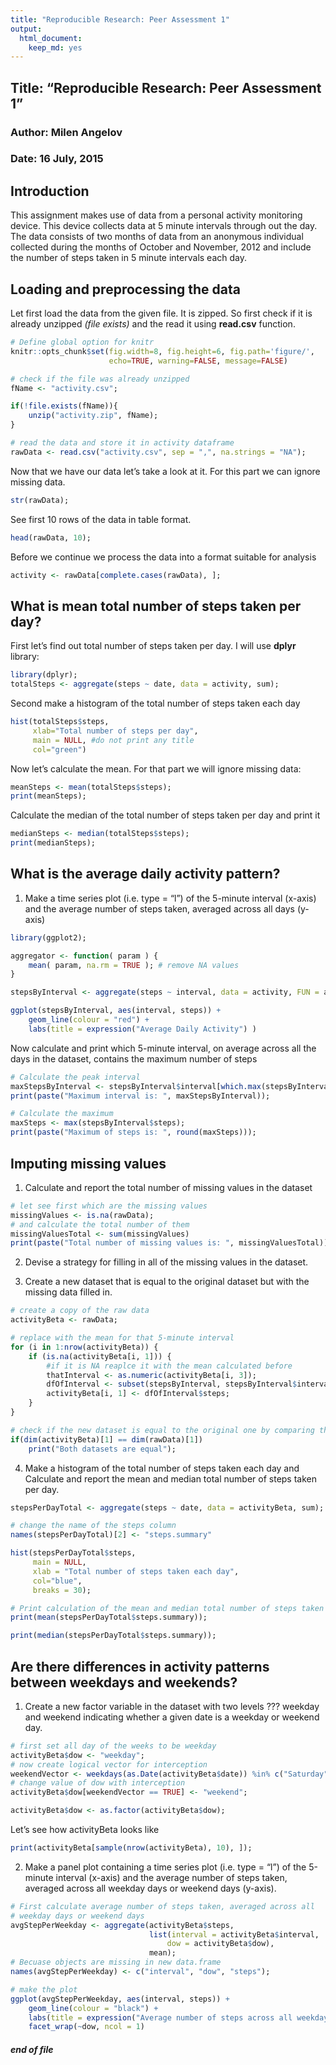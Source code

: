 ```yaml
---
title: "Reproducible Research: Peer Assessment 1"
output: 
  html_document:
    keep_md: yes
---
```

## Title: "Reproducible Research: Peer Assessment 1"
### Author: Milen Angelov
### Date: 16 July, 2015

## Introduction
This assignment makes use of data from a personal activity monitoring device. This device collects data at 5 minute intervals through out the day. The data consists of two months of data from an anonymous individual collected during the months of October and November, 2012 and include the number of steps taken in 5 minute intervals each day.

## Loading and preprocessing the data
Let first load the data from the given file. It is zipped. So first check if it is already unzipped *(file exists)* and the read it using **read.csv** function. 

```r
# Define global option for knitr
knitr::opts_chunk$set(fig.width=8, fig.height=6, fig.path='figure/',
                      echo=TRUE, warning=FALSE, message=FALSE)
```

```r
# check if the file was already unzipped
fName <- "activity.csv";

if(!file.exists(fName)){
    unzip("activity.zip", fName);
}

# read the data and store it in activity dataframe
rawData <- read.csv("activity.csv", sep = ",", na.strings = "NA");
```
   
Now that we have our data let's take a look at it. For this part we can ignore missing data.
```r
str(rawData);
```

See first 10 rows of the data in table format.
```r
head(rawData, 10);
```
  
Before we continue we process the data into a format suitable for analysis
```r
activity <- rawData[complete.cases(rawData), ];
```


## What is mean total number of steps taken per day?
First let's find out total number of steps taken per day. I will use **dplyr** library:
```r
library(dplyr);
totalSteps <- aggregate(steps ~ date, data = activity, sum);
```
 
Second make a histogram of the total number of steps taken each day


```r
hist(totalSteps$steps, 
     xlab="Total number of steps per day",
     main = NULL, #do not print any title
     col="green")
```


Now let's calculate the mean. For that part we will ignore missing data:
```r
meanSteps <- mean(totalSteps$steps);
print(meanSteps);
```

Calculate the median of the total number of steps taken per day and print it
```r
medianSteps <- median(totalSteps$steps);
print(medianSteps);
```

## What is the average daily activity pattern?
1. Make a time series plot (i.e. type = "l") of the 5-minute interval (x-axis) and the average number of steps taken, averaged across all days (y-axis)
```r
library(ggplot2);

aggregator <- function( param ) {
    mean( param, na.rm = TRUE ); # remove NA values
}

stepsByInterval <- aggregate(steps ~ interval, data = activity, FUN = aggregator);

ggplot(stepsByInterval, aes(interval, steps)) + 
    geom_line(colour = "red") + 
    labs(title = expression("Average Daily Activity") )
```

Now calculate and print which 5-minute interval, on average across all the days in the dataset, contains the maximum number of steps
```r
# Calculate the peak interval
maxStepsByInterval <- stepsByInterval$interval[which.max(stepsByInterval$steps)];
print(paste("Maximum interval is: ", maxStepsByInterval));

# Calculate the maximum
maxSteps <- max(stepsByInterval$steps);
print(paste("Maximum of steps is: ", round(maxSteps)));
```

## Imputing missing values
1. Calculate and report the total number of missing values in the dataset
```r
# let see first which are the missing values
missingValues <- is.na(rawData);
# and calculate the total number of them
missingValuesTotal <- sum(missingValues)
print(paste("Total number of missing values is: ", missingValuesTotal));
```

2. Devise a strategy for filling in all of the missing values in the dataset. 

3. Create a new dataset that is equal to the original dataset but with the missing data filled in.
```r
# create a copy of the raw data
activityBeta <- rawData;

# replace with the mean for that 5-minute interval
for (i in 1:nrow(activityBeta)) {
    if (is.na(activityBeta[i, 1])) {
        #if it is NA reaplce it with the mean calculated before
        thatInterval <- as.numeric(activityBeta[i, 3]);
        dfOfInterval <- subset(stepsByInterval, stepsByInterval$interval == thatInterval);
        activityBeta[i, 1] <- dfOfInterval$steps;
    }
}

# check if the new dataset is equal to the original one by comparing the number of rows
if(dim(activityBeta)[1] == dim(rawData)[1])
    print("Both datasets are equal");
```
4. Make a histogram of the total number of steps taken each day and Calculate and report the mean and median total number of steps taken per day.
```r
stepsPerDayTotal <- aggregate(steps ~ date, data = activityBeta, sum);

# change the name of the steps column
names(stepsPerDayTotal)[2] <- "steps.summary"

hist(stepsPerDayTotal$steps,
     main = NULL,
     xlab = "Total number of steps taken each day", 
     col="blue",
     breaks = 30);

# Print calculation of the mean and median total number of steps taken per day 
print(mean(stepsPerDayTotal$steps.summary));

print(median(stepsPerDayTotal$steps.summary));
```

## Are there differences in activity patterns between weekdays and weekends?
1. Create a new factor variable in the dataset with two levels ??? weekday and weekend indicating whether a given date is a weekday or weekend day.
```r
# first set all day of the weeks to be weekday
activityBeta$dow <- "weekday";
# now create logical vector for interception
weekendVector <- weekdays(as.Date(activityBeta$date)) %in% c("Saturday", "Sunday");
# change value of dow with interception 
activityBeta$dow[weekendVector == TRUE] <- "weekend";

activityBeta$dow <- as.factor(activityBeta$dow);
```

Let's see how activityBeta looks like
```r
print(activityBeta[sample(nrow(activityBeta), 10), ]);
```

2. Make a panel plot containing a time series plot (i.e. type = "l") of the 5-minute interval (x-axis) and the average number of steps taken, averaged across all weekday days or weekend days (y-axis).
```r
# First calculate average number of steps taken, averaged across all 
# weekday days or weekend days
avgStepPerWeekday <- aggregate(activityBeta$steps,
                               list(interval = activityBeta$interval, 
                                   dow = activityBeta$dow), 
                               mean);
# Becuase objects are missing in new data.frame
names(avgStepPerWeekday) <- c("interval", "dow", "steps");

# make the plot
ggplot(avgStepPerWeekday, aes(interval, steps)) + 
    geom_line(colour = "black") + 
    labs(title = expression("Average number of steps across all weekday") ) +
    facet_wrap(~dow, ncol = 1)
```

##### end of file